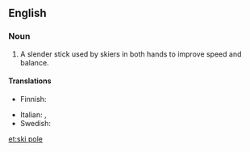 {{wikipedia}}
==English==

===Noun===
{{en-noun|head=[[ski]] [[pole]]}}

# A slender stick used by skiers in both hands to improve speed and balance.

====Translations====
{{trans-top|a slender stick used by skiers}}
* Finnish: {{t+|fi|suksisauva}}
{{trans-mid}}
* Italian: {{t|it|bastone da sci}}, {{t|it|racchetta da sci|f}}
* Swedish: {{t|sv|skidstav|c}}
{{trans-bottom}}

[[et:ski pole]]